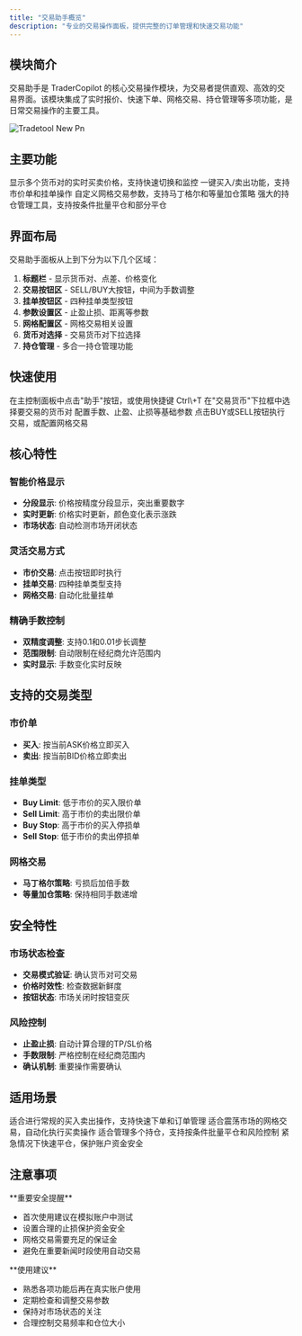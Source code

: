 ```yaml
---
title: "交易助手概览"
description: "专业的交易操作面板，提供完整的订单管理和快速交易功能"
---
```


## 模块简介

交易助手是 TraderCopilot 的核心交易操作模块，为交易者提供直观、高效的交易界面。该模块集成了实时报价、快速下单、网格交易、持仓管理等多项功能，是日常交易操作的主要工具。

![Tradetool New Pn](/images/tradetool-new.png)

## 主要功能

<CardGroup cols={2}>
  <Card title="实时报价显示" icon="chart-candlestick">
    显示多个货币对的实时买卖价格，支持快速切换和监控
  </Card>
  <Card title="快速交易下单" icon="bolt">
    一键买入/卖出功能，支持市价单和挂单操作
  </Card>
  <Card title="网格交易配置" icon="grid">
    自定义网格交易参数，支持马丁格尔和等量加仓策略
  </Card>
  <Card title="多合一持仓管理" icon="layers">
    强大的持仓管理工具，支持按条件批量平仓和部分平仓
  </Card>
</CardGroup>

## 界面布局

交易助手面板从上到下分为以下几个区域：

1. **标题栏** - 显示货币对、点差、价格变化
2. **交易按钮区** - SELL/BUY大按钮，中间为手数调整
3. **挂单按钮区** - 四种挂单类型按钮
4. **参数设置区** - 止盈止损、距离等参数
5. **网格配置区** - 网格交易相关设置
6. **货币对选择** - 交易货币对下拉选择
7. **持仓管理** - 多合一持仓管理功能

## 快速使用

<Steps>
  <Step title="打开交易助手">
    在主控制面板中点击"助手"按钮，或使用快捷键 Ctrl\+T
  </Step>
  <Step title="选择交易货币对">
    在"交易货币"下拉框中选择要交易的货币对
  </Step>
  <Step title="设置交易参数">
    配置手数、止盈、止损等基础参数
  </Step>
  <Step title="执行交易">
    点击BUY或SELL按钮执行交易，或配置网格交易
  </Step>
</Steps>

## 核心特性

### 智能价格显示

- **分段显示**: 价格按精度分段显示，突出重要数字
- **实时更新**: 价格实时更新，颜色变化表示涨跌
- **市场状态**: 自动检测市场开闭状态

### 灵活交易方式

- **市价交易**: 点击按钮即时执行
- **挂单交易**: 四种挂单类型支持
- **网格交易**: 自动化批量挂单

### 精确手数控制

- **双精度调整**: 支持0.1和0.01步长调整
- **范围限制**: 自动限制在经纪商允许范围内
- **实时显示**: 手数变化实时反映

## 支持的交易类型

### 市价单

- **买入**: 按当前ASK价格立即买入
- **卖出**: 按当前BID价格立即卖出

### 挂单类型

- **Buy Limit**: 低于市价的买入限价单
- **Sell Limit**: 高于市价的卖出限价单
- **Buy Stop**: 高于市价的买入停损单
- **Sell Stop**: 低于市价的卖出停损单

### 网格交易

- **马丁格尔策略**: 亏损后加倍手数
- **等量加仓策略**: 保持相同手数递增

## 安全特性

### 市场状态检查

- **交易模式验证**: 确认货币对可交易
- **价格时效性**: 检查数据新鲜度
- **按钮状态**: 市场关闭时按钮变灰

### 风险控制

- **止盈止损**: 自动计算合理的TP/SL价格
- **手数限制**: 严格控制在经纪商范围内
- **确认机制**: 重要操作需要确认

## 适用场景

<Accordion title="日常交易操作">
  适合进行常规的买入卖出操作，支持快速下单和订单管理
</Accordion>

<Accordion title="网格交易策略">
  适合震荡市场的网格交易，自动化执行买卖操作
</Accordion>

<Accordion title="批量持仓管理">
  适合管理多个持仓，支持按条件批量平仓和风险控制
</Accordion>

<Accordion title="快速风险控制">
  紧急情况下快速平仓，保护账户资金安全
</Accordion>

## 注意事项

<Warning>
  **重要安全提醒**

  - 首次使用建议在模拟账户中测试
  - 设置合理的止损保护资金安全
  - 网格交易需要充足的保证金
  - 避免在重要新闻时段使用自动交易
</Warning>

<Info>
  **使用建议**

  - 熟悉各项功能后再在真实账户使用
  - 定期检查和调整交易参数
  - 保持对市场状态的关注
  - 合理控制交易频率和仓位大小
</Info>